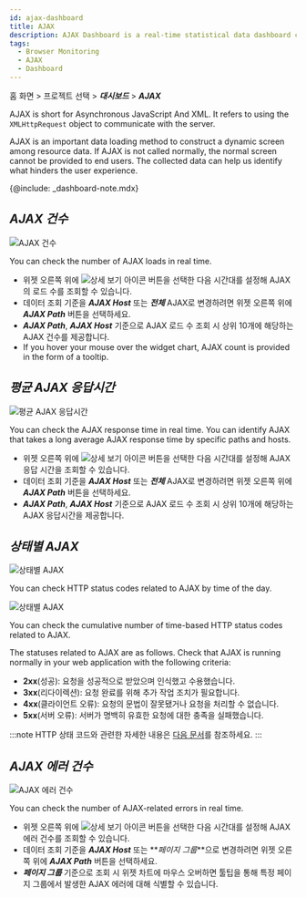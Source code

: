 ```yaml
---
id: ajax-dashboard
title: AJAX
description: AJAX Dashboard is a real-time statistical data dashboard composed of widgets related to AJAX data.
tags:
  - Browser Monitoring
  - AJAX
  - Dashboard
---
```


홈 화면 > 프로젝트 선택 > **_대시보드_** > **_AJAX_**

AJAX is short for Asynchronous JavaScript And XML. It refers to using the `XMLHttpRequest` object to communicate with the server. 

AJAX is an important data loading method to construct a dynamic screen among resource data. If AJAX is not called normally, the normal screen cannot be provided to end users. The collected data can help us identify what hinders the user experience.

{@include: _dashboard-note.mdx}

## **_AJAX 건수_**

![AJAX 건수](/img/rum-ajax-count.png)

You can check the number of AJAX loads in real time.

-   위젯 오른쪽 위에 ![상세 보기 아이콘](/img/ico-detail-mode.svg) 버튼을 선택한 다음 시간대를 설정해 AJAX의 로드 수를 조회할 수 있습니다. 
-   데이터 조회 기준을 **_AJAX Host_** 또는 **_전체_** AJAX로 변경하려면 위젯 오른쪽 위에 **_AJAX Path_** 버튼을 선택하세요.
-   **_AJAX Path_**, **_AJAX Host_** 기준으로 AJAX 로드 수 조회 시 상위 10개에 해당하는 AJAX 건수를 제공합니다.
-   If you hover your mouse over the widget chart, AJAX count is provided in the form of a tooltip.

## **_평균 AJAX 응답시간_**

![평균 AJAX 응답시간](/img/rum-ajax-response-time.png)

You can check the AJAX response time in real time. You can identify AJAX that takes a long average AJAX response time by specific paths and hosts.

-   위젯 오른쪽 위에 ![상세 보기 아이콘](/img/ico-detail-mode.svg) 버튼을 선택한 다음 시간대를 설정해 AJAX 응답 시간을 조회할 수 있습니다. 
-   데이터 조회 기준을 **_AJAX Host_** 또는 **_전체_** AJAX로 변경하려면 위젯 오른쪽 위에 **_AJAX Path_** 버튼을 선택하세요.
-   **_AJAX Path_**, **_AJAX Host_** 기준으로 AJAX 로드 수 조회 시 상위 10개에 해당하는 AJAX 응답시간을 제공합니다.

## **_상태별 AJAX_**

![상태별 AJAX](/img/rum-ajax-status.png)

You can check HTTP status codes related to AJAX by time of the day.

![상태별 AJAX](/img/rum-ajax-status-count.png)

You can check the cumulative number of time-based HTTP status codes related to AJAX.

The statuses related to AJAX are as follows. Check that AJAX is running normally in your web application with the following criteria:

-   **2xx**(성공): 요청을 성공적으로 받았으며 인식했고 수용했습니다.
-   **3xx**(리다이렉션): 요청 완료를 위해 추가 작업 조치가 필요합니다.
-   **4xx**(클라이언트 오류): 요청의 문법이 잘못됐거나 요청을 처리할 수 없습니다.
-   **5xx**(서버 오류): 서버가 명백히 유효한 요청에 대한 충족을 실패했습니다.

:::note
HTTP 상태 코드와 관련한 자세한 내용은 [다음 문서](https://www.whatap.io/ko/blog/40/)를 참조하세요.
:::

## **_AJAX 에러 건수_**

![AJAX 에러 건수](/img/rum-ajax-error-count.png)

You can check the number of AJAX-related errors in real time.

-   위젯 오른쪽 위에 ![상세 보기 아이콘](/img/ico-detail-mode.svg) 버튼을 선택한 다음 시간대를 설정해 AJAX 에러 건수를 조회할 수 있습니다. 
-   데이터 조회 기준을 **_AJAX Host_** 또는 **_페이지 그룹_**으로 변경하려면 위젯 오른쪽 위에 **_AJAX Path_** 버튼을 선택하세요.
-   **_페이지 그룹_** 기준으로 조회 시 위젯 차트에 마우스 오버하면 툴팁을 통해 특정 페이지 그룹에서 발생한 AJAX 에러에 대해 식별할 수 있습니다.
